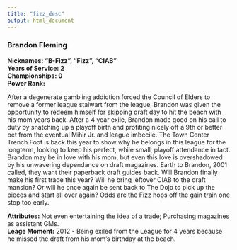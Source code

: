 ```yaml
---
title: "fizz_desc"
output: html_document
---
```

### Brandon Fleming
**Nicknames: "B-Fizz", "Fizz", "CIAB"**   
**Years of Service: 2**   
**Championships: 0**    
**Power Rank:**  

After a degenerate gambling addiction forced the Council of Elders to remove a former league stalwart from the league,
Brandon was given the opportunity to redeem himself for skipping draft day to hit the beach with his mom years back.
After a 4 year exile, Brandon made good on his call to duty by snatching up a playoff birth and profiting nicely off a
9th or better bet from the eventual Mihir Jr. and league imbecile. The Town Center Trench Foot is back this year to show
why he belongs in this league for the longterm, looking to keep his perfect, while small, playoff attendance in tact.
Brandon may be in love with his mom, but even this love is overshadowed by his unwavering dependance on draft magazines.
Earth to Brandon, 2001 called, they want their paperback draft guides back. Will Brandon finally make his first trade
this year? Will he bring leftover CIAB to the draft mansion? Or will he once again be sent back to The Dojo to pick up
the pieces and start all over again? Odds are the Fizz hops off the gain train one stop too early.  

**Attributes:** Not even entertaining the idea of a trade; Purchasing magazines as assistant GMs.   
**Leage Moment:** 2012 - Being exiled from the League for 4 years because he missed the draft from his mom's birthday at the beach.
